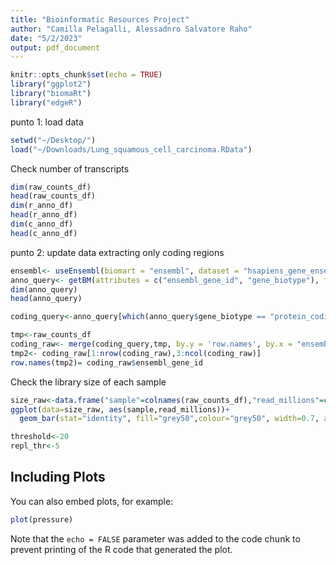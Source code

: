 ```yaml
---
title: "Bioinformatic Resources Project"
author: "Camilla Pelagalli, Alessadnro Salvatore Raho"
date: "5/2/2023"
output: pdf_document
---
```

```r
knitr::opts_chunk$set(echo = TRUE)
library("ggplot2")
library("biomaRt")
library("edgeR")
```
punto 1: load data
```r
setwd("~/Desktop/")
load("~/Downloads/Lung_squamous_cell_carcinoma.RData")
```
Check number of transcripts
```r
dim(raw_counts_df)
head(raw_counts_df)
dim(r_anno_df)
head(r_anno_df)
dim(c_anno_df)
head(c_anno_df)
```
punto 2: update data extracting only coding regions
```r
ensembl<- useEnsembl(biomart = "ensembl", dataset = "hsapiens_gene_ensembl", mirror = "useast")
anno_query<- getBM(attributes = c("ensembl_gene_id", "gene_biotype"), filters = ("ensembl_gene_id"), values = r_anno_df$ensembl_gene_id, mart = ensembl)
dim(anno_query)
head(anno_query)

coding_query<-anno_query[which(anno_query$gene_biotype == "protein_coding"), ]

tmp<-raw_counts_df
coding_raw<- merge(coding_query,tmp, by.y = 'row.names', by.x = "ensembl_gene_id")
tmp2<- coding_raw[1:nrow(coding_raw),3:ncol(coding_raw)]
row.names(tmp2)= coding_raw$ensembl_gene_id
```


Check the library size of each sample
```r
size_raw<-data.frame("sample"=colnames(raw_counts_df),"read_millions"=colSums(raw_counts_df/1000000))
ggplot(data=size_raw, aes(sample,read_millions))+
  geom_bar(stat="identity", fill="grey50",colour="grey50", width=0.7, alpha=0.7) + coord_flip() + theme_bw()
```

```r
threshold<-20
repl_thr<-5
```

## Including Plots

You can also embed plots, for example:

```r
plot(pressure)
```

Note that the `echo = FALSE` parameter was added to the code chunk to prevent printing of the R code that generated the plot.
